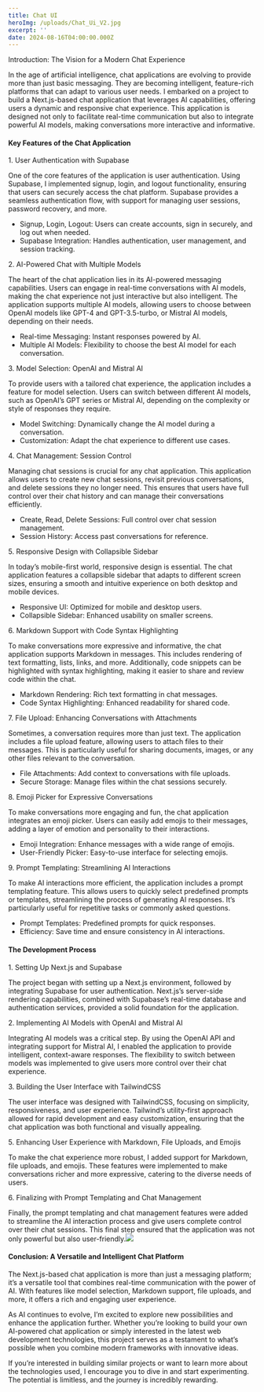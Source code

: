 ```yaml
---
title: Chat UI
heroImg: /uploads/Chat_Ui_V2.jpg
excerpt: ''
date: 2024-08-16T04:00:00.000Z
---
```


Introduction: The Vision for a Modern Chat Experience

In the age of artificial intelligence, chat applications are evolving to provide more than just basic messaging. They are becoming intelligent, feature-rich platforms that can adapt to various user needs. I embarked on a project to build a Next.js-based chat application that leverages AI capabilities, offering users a dynamic and responsive chat experience. This application is designed not only to facilitate real-time communication but also to integrate powerful AI models, making conversations more interactive and informative.

#### Key Features of the Chat Application

1\. User Authentication with Supabase

One of the core features of the application is user authentication. Using Supabase, I implemented signup, login, and logout functionality, ensuring that users can securely access the chat platform. Supabase provides a seamless authentication flow, with support for managing user sessions, password recovery, and more.

* Signup, Login, Logout: Users can create accounts, sign in securely, and log out when needed.
* Supabase Integration: Handles authentication, user management, and session tracking.

2\. AI-Powered Chat with Multiple Models

The heart of the chat application lies in its AI-powered messaging capabilities. Users can engage in real-time conversations with AI models, making the chat experience not just interactive but also intelligent. The application supports multiple AI models, allowing users to choose between OpenAI models like GPT-4 and GPT-3.5-turbo, or Mistral AI models, depending on their needs.

* Real-time Messaging: Instant responses powered by AI.
* Multiple AI Models: Flexibility to choose the best AI model for each conversation.

3\. Model Selection: OpenAI and Mistral AI

To provide users with a tailored chat experience, the application includes a feature for model selection. Users can switch between different AI models, such as OpenAI’s GPT series or Mistral AI, depending on the complexity or style of responses they require.

* Model Switching: Dynamically change the AI model during a conversation.
* Customization: Adapt the chat experience to different use cases.

4\. Chat Management: Session Control

Managing chat sessions is crucial for any chat application. This application allows users to create new chat sessions, revisit previous conversations, and delete sessions they no longer need. This ensures that users have full control over their chat history and can manage their conversations efficiently.

* Create, Read, Delete Sessions: Full control over chat session management.
* Session History: Access past conversations for reference.

5\. Responsive Design with Collapsible Sidebar

In today’s mobile-first world, responsive design is essential. The chat application features a collapsible sidebar that adapts to different screen sizes, ensuring a smooth and intuitive experience on both desktop and mobile devices.

* Responsive UI: Optimized for mobile and desktop users.
* Collapsible Sidebar: Enhanced usability on smaller screens.

6\. Markdown Support with Code Syntax Highlighting

To make conversations more expressive and informative, the chat application supports Markdown in messages. This includes rendering of text formatting, lists, links, and more. Additionally, code snippets can be highlighted with syntax highlighting, making it easier to share and review code within the chat.

* Markdown Rendering: Rich text formatting in chat messages.
* Code Syntax Highlighting: Enhanced readability for shared code.

7\. File Upload: Enhancing Conversations with Attachments

Sometimes, a conversation requires more than just text. The application includes a file upload feature, allowing users to attach files to their messages. This is particularly useful for sharing documents, images, or any other files relevant to the conversation.

* File Attachments: Add context to conversations with file uploads.
* Secure Storage: Manage files within the chat sessions securely.

8\. Emoji Picker for Expressive Conversations

To make conversations more engaging and fun, the chat application integrates an emoji picker. Users can easily add emojis to their messages, adding a layer of emotion and personality to their interactions.

* Emoji Integration: Enhance messages with a wide range of emojis.
* User-Friendly Picker: Easy-to-use interface for selecting emojis.

9\. Prompt Templating: Streamlining AI Interactions

To make AI interactions more efficient, the application includes a prompt templating feature. This allows users to quickly select predefined prompts or templates, streamlining the process of generating AI responses. It’s particularly useful for repetitive tasks or commonly asked questions.

* Prompt Templates: Predefined prompts for quick responses.
* Efficiency: Save time and ensure consistency in AI interactions.

#### The Development Process

1\. Setting Up Next.js and Supabase

The project began with setting up a Next.js environment, followed by integrating Supabase for user authentication. Next.js’s server-side rendering capabilities, combined with Supabase’s real-time database and authentication services, provided a solid foundation for the application.

2\. Implementing AI Models with OpenAI and Mistral AI

Integrating AI models was a critical step. By using the OpenAI API and integrating support for Mistral AI, I enabled the application to provide intelligent, context-aware responses. The flexibility to switch between models was implemented to give users more control over their chat experience.

3\. Building the User Interface with TailwindCSS

The user interface was designed with TailwindCSS, focusing on simplicity, responsiveness, and user experience. Tailwind’s utility-first approach allowed for rapid development and easy customization, ensuring that the chat application was both functional and visually appealing.

5\. Enhancing User Experience with Markdown, File Uploads, and Emojis

To make the chat experience more robust, I added support for Markdown, file uploads, and emojis. These features were implemented to make conversations richer and more expressive, catering to the diverse needs of users.

6\. Finalizing with Prompt Templating and Chat Management

Finally, the prompt templating and chat management features were added to streamline the AI interaction process and give users complete control over their chat sessions. This final step ensured that the application was not only powerful but also user-friendly.![](</uploads/Chat_ui_prompt templates.png>)

#### Conclusion: A Versatile and Intelligent Chat Platform

The Next.js-based chat application is more than just a messaging platform; it’s a versatile tool that combines real-time communication with the power of AI. With features like model selection, Markdown support, file uploads, and more, it offers a rich and engaging user experience.

As AI continues to evolve, I’m excited to explore new possibilities and enhance the application further. Whether you’re looking to build your own AI-powered chat application or simply interested in the latest web development technologies, this project serves as a testament to what’s possible when you combine modern frameworks with innovative ideas.

If you’re interested in building similar projects or want to learn more about the technologies used, I encourage you to dive in and start experimenting. The potential is limitless, and the journey is incredibly rewarding.
